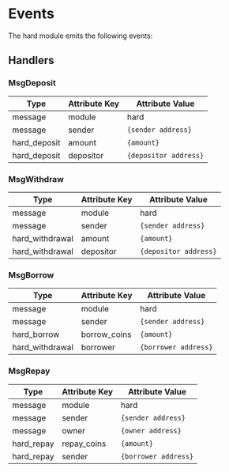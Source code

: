 



# Events

The hard module emits the following events:

## Handlers

### MsgDeposit

| Type         | Attribute Key | Attribute Value       |
| ------------ | ------------- | --------------------- |
| message      | module        | hard                  |
| message      | sender        | `{sender address}`    |
| hard_deposit | amount        | `{amount}`            |
| hard_deposit | depositor     | `{depositor address}` |

### MsgWithdraw

| Type            | Attribute Key | Attribute Value       |
| --------------- | ------------- | --------------------- |
| message         | module        | hard                  |
| message         | sender        | `{sender address}`    |
| hard_withdrawal | amount        | `{amount}`            |
| hard_withdrawal | depositor     | `{depositor address}` |

### MsgBorrow

| Type            | Attribute Key | Attribute Value      |
| --------------- | ------------- | -------------------- |
| message         | module        | hard                 |
| message         | sender        | `{sender address}`   |
| hard_borrow     | borrow_coins  | `{amount}`           |
| hard_withdrawal | borrower      | `{borrower address}` |

### MsgRepay

| Type       | Attribute Key | Attribute Value      |
| ---------- | ------------- | -------------------- |
| message    | module        | hard                 |
| message    | sender        | `{sender address}`   |
| message    | owner         | `{owner address}`    |
| hard_repay | repay_coins   | `{amount}`           |
| hard_repay | sender        | `{borrower address}` |

